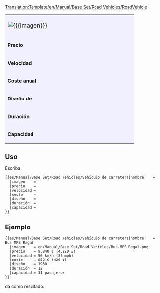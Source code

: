 <noinclude>[[Translation:Template/en/Manual/Base Set/Road Vehicles/RoadVehicle]]</noinclude><noinclude></noinclude>
{| border="2" cellpadding="2" cellspacing="0" style="border: 1px #aaaaaa solid; border-collapse: collapse;"
|-
| colspan="2" style="width: 400px; background: #f0f0ff; font-size: 120%;" | [[File:{{{imagen}}}]] '''{{{nombre}}}''' 
|-
| style="background: #f0f0ff;" | '''Precio''' 
| style="background: #ffffff; width: 250px;" |{{{precio}}} 
|-
| style="background: #f0f0ff;" | '''Velocidad''' 
| style="background: #ffffff;" | {{{velocidad}}}
|-
| style="background: #f0f0ff;" | '''Coste anual''' 
| style="background: #ffffff;" | {{{coste}}}
|-
| style="background: #f0f0ff;" | '''Diseño de''' 
| style="background: #ffffff;" | {{{diseño}}}
|-
| style="background: #f0f0ff;" | '''Duración''' 
| style="background: #ffffff;" | {{{duración}}} años
|-
| style="background: #f0f0ff;" | '''Capacidad''' 
| style="background: #ffffff;" | {{{capacidad}}}
|}<noinclude>
==Uso==
Escriba:
<pre>
{{es/Manual/Base Set/Road Vehicles/Vehículo de carretera|nombre    =
  |imagen    =
  |precio    =
  |velocidad =
  |coste     =
  |diseño    =
  |duración  =
  |capacidad =
}}
</pre>
==Ejemplo==
<pre>
{{es/Manual/Base Set/Road Vehicles/Vehículo de carretera|nombre    = Bus MPS Ragal
  |imagen    = en/Manual/Base Set/Road Vehicles/Bus-MPS Regal.png
  |precio    = 9.840 € (4.920 £)
  |velocidad = 56 km/h (35 mph)
  |coste     = 852 € (426 £)
  |diseño    = 1930
  |duración  = 12
  |capacidad = 31 pasajeros
}}
</pre>
da como resultado:
{{es/Manual/Base Set/Road Vehicles/Vehículo de carretera|nombre    = Bus MPS Ragal
  |imagen    = en/Manual/Base Set/Road Vehicles/Bus-MPS Regal.png
  |precio    = 9.840 € (4.920 £)
  |velocidad = 56 km/h (35 mph)
  |coste     = 852 € (426 £)
  |diseño    = 1930
  |duración  = 12
  |capacidad = 31 pasajeros
}}
</noinclude>